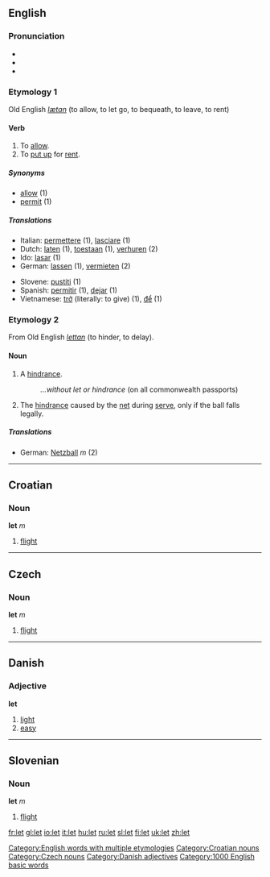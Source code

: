{{see|Let}}

==English==

{{rank|whole|find|got|192|let|world|thing|set}}

===Pronunciation===
*{{SAMPA|/lEt/}}
*{{IPA|/lεt/}}
*{{audio|en-us-let.ogg|Audio (US)}}

===Etymology 1===
Old English ''[[lætan]]'' (to allow, to let go, to bequeath, to leave, to rent)

====Verb====
{{en-verb|lets|letting|let}}

#To [[allow]].
#To [[put up]] for [[rent]].

=====Synonyms=====
*[[allow]] (1)
*[[permit]] (1)

=====Translations=====
{{rfc-trans}}
{{top}}
*Italian: [[permettere]] (1), [[lasciare]] (1)
*Dutch: [[laten]] (1), [[toestaan]] (1), [[verhuren]] (2)
*Ido: [[lasar]] (1)
*German: [[lassen]] (1), [[vermieten]] (2)
{{mid}}
*Slovene: [[pustiti]] (1)
*Spanish: [[permitir]] (1), [[dejar]] (1)
*Vietnamese: [[trở]] (literally: to give) (1), [[để]] (1)
{{bottom}}

===Etymology 2===
From Old English ''[[lettan]]'' (to hinder, to delay).

====Noun====
{{en-noun}}

#A [[hindrance]].
#:''...without let or hindrance'' (on all commonwealth passports)
# {{cattag|tennis}} The [[hindrance]] caused by the [[net]] during [[serve]], only if the ball falls legally.

=====Translations=====
{{top}}
*German: [[Netzball]] ''m'' (2)
{{mid}}
{{bottom}}

[[Category:English words with multiple etymologies]]

----

==Croatian==

===Noun===
'''let''' ''m''

#[[flight]]

[[Category:Croatian nouns]]

----

==Czech==

===Noun===
'''let''' ''m''

#[[flight]]

[[Category:Czech nouns]]

----

==Danish==

===Adjective===
'''let'''

#[[light]]
#[[easy]]

[[Category:Danish adjectives]]

----

==Slovenian==

===Noun===
'''let''' ''m''

# [[flight]]

[[Category:1000 English basic words]]

[[fr:let]]
[[gl:let]]
[[io:let]]
[[it:let]]
[[hu:let]]
[[ru:let]]
[[sl:let]]
[[fi:let]]
[[uk:let]]
[[zh:let]]